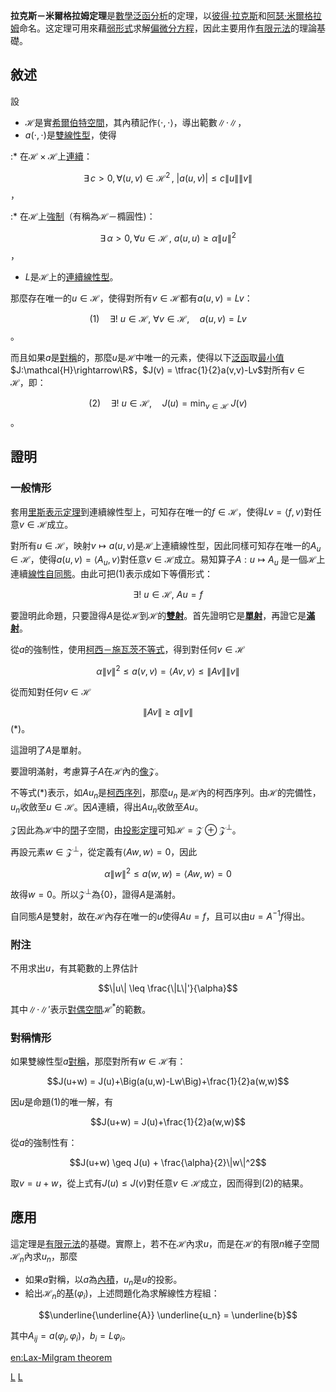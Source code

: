 '''拉克斯－米爾格拉姆定理'''是[[數學|數學]][[泛函分析|泛函分析]]的定理，以[[彼得·拉克斯|彼得·拉克斯]]和[[阿瑟·米爾格拉姆|阿瑟·米爾格拉姆]]命名。这定理可用來藉[[弱形式|弱形式]]求解[[偏微分方程|偏微分方程]]，因此主要用作[[有限元法|有限元法]]的理論基礎。
==敘述==
設
* <math>\mathcal{H}</math>是實[[希爾伯特空間|希爾伯特空間]]，其內積記作<math>\langle\cdot,\cdot\rangle</math>，導出範數<math>\|\cdot\|</math>，
* <math>a(\cdot,\cdot)</math>是[[雙線性型|雙線性型]]，使得
:* 在<math>\mathcal{H}\times\mathcal{H}</math>上[[連續|連續]]：
::<math>\exists\,c>0, \forall (u,v)\in \mathcal{H}^2\,,\ |a(u,v)|\leq c\|u\|\|v\|</math>，
:* 在<math>\mathcal{H}</math>上[[強制|強制]]（有稱為<math>\mathcal{H}</math>－橢圓性)：
::<math>\exists \,\alpha>0, \forall u\in\mathcal{H}\,,\ a(u,u) \geq \alpha\|u\|^2 </math>，
* <math>L</math>是<math>\mathcal{H}</math>上的[[連續|連續]][[線性型|線性型]]。

那麼存在唯一的<math>u \in \mathcal{H}</math>，使得對所有<math>v\in\mathcal{H}</math>都有<math>a(u,v)=Lv</math>：

:<math>(1) \quad \exists!\ u \in \mathcal{H},\ \forall v\in\mathcal{H},\quad a(u,v)=Lv</math>。

而且如果<math>a</math>是[[對稱|對稱]]的，那麼<math> u </math>是<math>\mathcal{H}</math>中唯一的元素，使得以下[[泛函|泛函]]取[[最小值|最小值]]<math>J:\mathcal{H}\rightarrow\R</math>，<math>J(v) = \tfrac{1}{2}a(v,v)-Lv</math>對所有<math>v\in\mathcal{H}</math>，即：

:<math>(2) \quad \exists!\ u \in \mathcal{H},\quad J(u) = \min_{v\in\mathcal{H}}\ J(v)</math>。

==證明==
===一般情形===

套用[[里斯表示定理|里斯表示定理]]到連續線性型上，可知存在唯一的<math>f\in\mathcal{H}</math>，使得<math>Lv=\langle f,v\rangle</math>對任意<math>v\in\mathcal{H}</math>成立。

對所有<math>u\in\mathcal{H}</math>，映射<math>v\mapsto a(u,v)</math>是<math>\mathcal{H}</math>上連續線性型，因此同樣可知存在唯一的<math>A_u\in\mathcal{H}</math>，使得<math>a(u,v)=\langle A_u,v\rangle</math>對任意<math>v\in\mathcal{H}</math>成立。易知算子<math>A:u\mapsto A_u</math> 是一個<math>\mathcal{H}</math>上連續[[線性自同態|線性自同態]]。由此可把<math>(1)</math>表示成如下等價形式：

:<math>\exists!\ u \in \mathcal{H},\ Au=f</math>

要證明此命題，只要證得<math>A</math>是從<math>\mathcal{H}</math>到<math>\mathcal{H}</math>的'''[[雙射|雙射]]'''。首先證明它是'''[[單射|單射]]'''，再證它是'''[[滿射|滿射]]'''。  

從<math>a</math>的強制性，使用[[柯西-施瓦茨不等式|柯西－施瓦茨不等式]]，得到對任何<math>v\in\mathcal{H}</math>

:<math>\alpha\|v\|^2 \leq a(v,v) = \langle Av,v\rangle \leq \|Av\|\|v\|</math>

從而知對任何<math>v \in \mathcal{H}</math>
:<math>\|Av\| \geq \alpha\|v\|</math>   (*)。

這證明了<math>A</math>是單射。

要證明滿射，考慮算子<math>A</math>在<math>\mathcal{H}</math>內的[[像|像]]<math>\mathcal{Z}</math>。

不等式(*)表示，如<math>A u_n</math>是[[柯西序列|柯西序列]]，那麼<math>u_n</math> 是<math>\mathcal{H}</math>內的柯西序列。由<math>\mathcal{H}</math>的完備性，<math>u_n</math>收斂至<math>u \in \mathcal{H}</math>。因<math>A</math>連續，得出<math>A u_n</math>收斂至<math>A u</math>。

<math>\mathcal{Z}</math>因此為<math>\mathcal{H}</math>中的[[閉|閉]]子空間，由[[投影定理|投影定理]]可知<math>\mathcal{H}= \mathcal{Z} \oplus \mathcal{Z}^{\perp}</math>。

再設元素<math>w \in \mathcal{Z}^{\perp}</math>，從定義有<math>\langle Aw,w\rangle = 0</math>，因此
:<math>\alpha\|w\|^2 \leq a(w,w) = \langle Aw,w\rangle = 0</math>

故得<math>w=0</math>。所以<math>\mathcal{Z}^{\perp}</math>為<math>\{0\}</math>，證得<math>A</math>是滿射。

自同態<math>A</math>是雙射，故在<math>\mathcal{H}</math>內存在唯一的<math>u</math>使得<math>Au=f</math>，且可以由<math>u=A^{-1}f</math>得出。

===附注===

不用求出<math>u</math>，有其範數的上界估計

:<math>\|u\| \leq \frac{\|L\|'}{\alpha}</math> 

其中<math>\|\cdot\|' </math>表示[[對偶空間|對偶空間]]<math>\mathcal{H}^*</math>的範數。

===對稱情形===

如果雙線性型<math>a</math>[[對稱|對稱]]，那麼對所有<math>w\in\mathcal{H}</math>有：

:<math>J(u+w) = J(u)+\Big(a(u,w)-Lw\Big)+\frac{1}{2}a(w,w)</math>

因<math>u</math>是命題(1)的唯一解，有

:<math>J(u+w) = J(u)+\frac{1}{2}a(w,w)</math>

從<math>a</math>的強制性有：

:<math>J(u+w) \geq J(u) + \frac{\alpha}{2}\|w\|^2</math>

取<math>v = u+w</math>，從上式有<math>J(u) \leq J(v)</math>對任意<math>v\in\mathcal{H}</math>成立，因而得到<math>(2)</math>的結果。

==應用==
這定理是[[有限元法|有限元法]]的基礎。實際上，若不在<math>\mathcal{H}</math>內求<math>u</math>，而是在<math>\mathcal{H}</math>的有限<math>n</math>維子空間<math>\mathcal{H}_n</math>內求<math>u_n</math>，那麼
* 如果<math>a</math>對稱，以<math>a</math>為[[內積|內積]]，<math>u_n</math>是<math>u</math>的投影。
* 給出<math>\mathcal{H}_n</math>的[[基_(代數)|基]]<math>(\varphi_i)</math>，上述問題化為求解線性方程組：
:<math>\underline{\underline{A}} \underline{u_n} = \underline{b}</math> 

其中<math>A_{ij}=a(\varphi_j,\varphi_i)</math>，<math>b_i=L\varphi_i</math>。

{{泛函分析}}
{{泛函分析定理}}

[[Category:泛函分析|L]]
[[Category:數學定理|L]]

[[en:Lax-Milgram_theorem|en:Lax-Milgram theorem]]